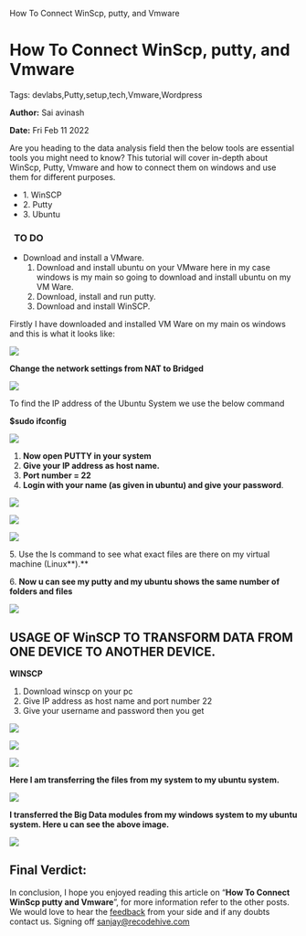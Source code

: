    How To Connect WinScp, putty, and Vmware

How To Connect WinScp, putty, and Vmware
========================================

Tags: devlabs,Putty,setup,tech,Vmware,Wordpress

**Author:** Sai avinash

**Date:** Fri Feb 11 2022

Are you heading to the data analysis field then the below tools are essential tools you might need to know? This tutorial will cover in-depth about WinScp, Putty, Vmware and how to connect them on windows and use them for different purposes.

*   1\. WinSCP
*   2\. Putty
*   3\. Ubuntu

###   TO DO

*   Download and install a VMware.
    1.  Download and install ubuntu on your VMware here in my case windows is my main so going to download and install ubuntu on my VM Ware.
    2.  Download, install and run putty.
    3.  Download and install WinSCP.

Firstly I have downloaded and installed VM Ware on my main os windows and this is what it looks like:

![](https://recodehive.com/wp-content/uploads/2022/01/image-1.png)

**Change the network settings from NAT to Bridged**

![](https://recodehive.com/wp-content/uploads/2022/01/image-2.png)

To find the IP address of the Ubuntu System we use the below command

**$sudo ifconfig**

![](https://recodehive.com/wp-content/uploads/2022/01/image-3.png)

1.  **Now open PUTTY in your system**
2.  **Give your IP address as host name.**
3.  **Port number = 22**
4.  **Login with your name (as given in ubuntu) and give your password**.

![](https://recodehive.com/wp-content/uploads/2022/01/image-6.png)

![](https://recodehive.com/wp-content/uploads/2022/01/image-7.png)

![](https://recodehive.com/wp-content/uploads/2022/01/image-8.png)

5\. Use the ls command to see what exact files are there on my virtual machine (Linux**).**

6\. **Now u can see my putty and my ubuntu shows the same number of folders and files**

![](https://recodehive.com/wp-content/uploads/2022/01/image-9.png)

**USAGE OF WinSCP TO TRANSFORM DATA FROM ONE DEVICE TO ANOTHER DEVICE.**
------------------------------------------------------------------------

**WINSCP**

1.  Download winscp on your pc
2.  Give IP address as host name and port number 22
3.  Give your username and password then you get

![](https://recodehive.com/wp-content/uploads/2022/01/image-10.png)

![](https://recodehive.com/wp-content/uploads/2022/01/image-11.png)

![](https://recodehive.com/wp-content/uploads/2022/01/image-12.png)

**Here I am transferring the files from my system to my ubuntu system.**

![](https://recodehive.com/wp-content/uploads/2022/01/image-13.png)

**I transferred the Big Data modules from my windows system to my ubuntu system. Here u can see the above image.**

![](https://recodehive.com/wp-content/uploads/2022/01/image-14.png)

  
Final Verdict:
-----------------

In conclusion, I hope you enjoyed reading this article on “**How To Connect WinScp putty and Vmware**”, for more information refer to the other posts. We would love to hear the [feedback](https://recodehive.com/contact-us/) from your side and if any doubts contact us. Signing off [sanjay@recodehive.com](https://recodehive.com/about-us/)